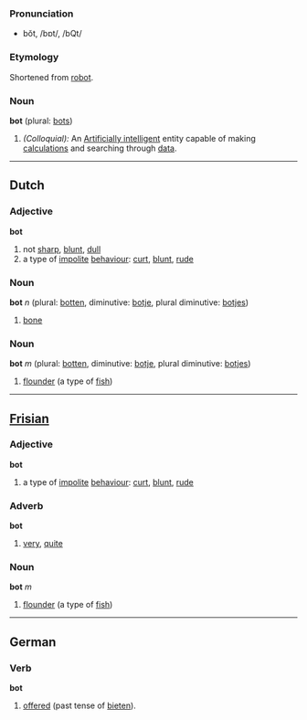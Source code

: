 ===Pronunciation===
*bŏt, /bɒt/, /bQt/

===Etymology===
Shortened from [[robot]].

===Noun===
'''bot''' (plural: [[bots]])

#''(Colloquial):'' An [[Artificially intelligent]] entity capable of making [[calculations]] and searching through [[data]].

----

==Dutch==
===Adjective===
'''bot'''
# not [[sharp]], [[blunt]], [[dull]]
# a type of [[impolite]] [[behaviour]]: [[curt]], [[blunt]], [[rude]]
===Noun===
'''bot''' ''n'' (plural: [[botten]], diminutive: [[botje]], plural diminutive: [[botjes]])
# [[bone]]
===Noun===
'''bot''' ''m'' (plural: [[botten]], diminutive: [[botje]], plural diminutive: [[botjes]])
# [[flounder]] (a type of [[fish]])

----

==[[Frisian]]==
===Adjective===
'''bot'''
# a type of [[impolite]] [[behaviour]]: [[curt]], [[blunt]], [[rude]]
===Adverb===
'''bot'''
# [[very]], [[quite]]
===Noun===
'''bot''' ''m''
# [[flounder]] (a type of [[fish]])

----

==German==
===Verb===
'''bot'''
# [[offered]] (past tense of [[bieten]]).